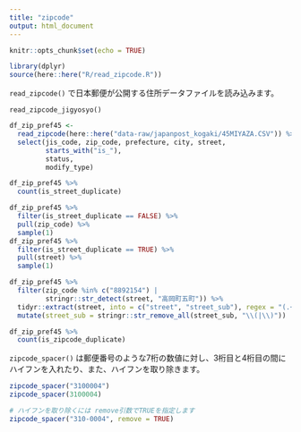```yaml
---
title: "zipcode"
output: html_document
---
```


```r
knitr::opts_chunk$set(echo = TRUE)
```

```r
library(dplyr)
source(here::here("R/read_zipcode.R"))
```

`read_zipcode()` で日本郵便が公開する住所データファイルを読み込みます。

`read_zipcode_jigyosyo()`

```r
df_zip_pref45 <- 
  read_zipcode(here::here("data-raw/japanpost_kogaki/45MIYAZA.CSV")) %>% 
  select(jis_code, zip_code, prefecture, city, street,
         starts_with("is_"),
         status,
         modify_type)
```

```r
df_zip_pref45 %>% 
  count(is_street_duplicate)
```

```r
df_zip_pref45 %>% 
  filter(is_street_duplicate == FALSE) %>% 
  pull(zip_code) %>% 
  sample(1)
df_zip_pref45 %>% 
  filter(is_street_duplicate == TRUE) %>% 
  pull(street) %>% 
  sample(1)

df_zip_pref45 %>% 
  filter(zip_code %in% c("8892154") |
         stringr::str_detect(street, "高岡町五町")) %>%
  tidyr::extract(street, into = c("street", "street_sub"), regex = "(.+)(\\(.+\\))") %>% 
  mutate(street_sub = stringr::str_remove_all(street_sub, "\\(|\\)"))

df_zip_pref45 %>% 
  count(is_zipcode_duplicate)
```

`zipcode_spacer()` は郵便番号のような7桁の数値に対し、3桁目と4桁目の間にハイフンを入れたり、また、ハイフンを取り除きます。

```r
zipcode_spacer("3100004")
zipcode_spacer(3100004)

# ハイフンを取り除くには remove引数でTRUEを指定します
zipcode_spacer("310-0004", remove = TRUE)
```

